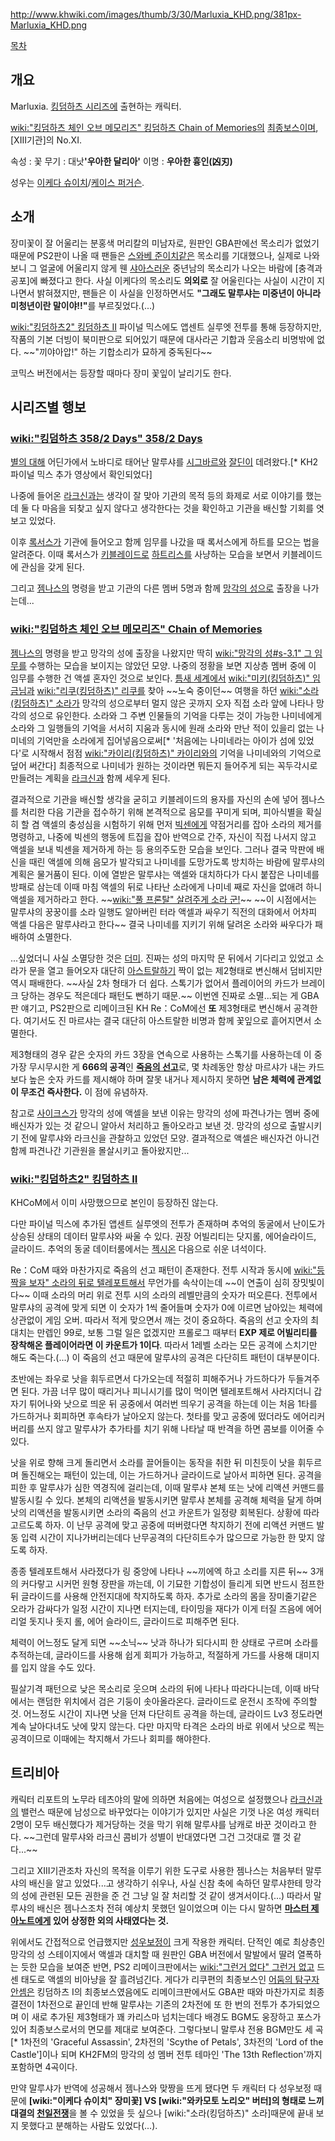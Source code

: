 http://www.khwiki.com/images/thumb/3/30/Marluxia_KHD.png/381px-Marluxia_KHD.png

[[목차]]

== 개요 ==
Marluxia. [[킹덤하츠 시리즈]]에 출현하는 캐릭터.

[[wiki:"킹덤하츠 체인 오브 메모리즈" 킹덤하츠 Chain of Memories]]의 [[최종보스]]이며, [XIII기관]의 No.XI.

속성 : 꽃
무기 : 대낫''' '우아한 달리아' '''
이명 : '''우아한 흉인(凶刃)'''

성우는 [[이케다 슈이치]]/[[케이스 퍼거슨]].

== 소개 ==
장미꽃이 잘 어울리는 분홍색 머리칼의 미남자로, 원판인 GBA판에선 목소리가 없었기 때문에 PS2판이 나올 때 팬들은 [[스와베 준이치]]같은 목소리를 기대했으나, 실제로 나와보니 그 얼굴에 어울리지 않게 웬 [[샤아]]스러운 중년남의 목소리가 나오는 바람에 [충격과 공포]에 빠졌다고 한다. 사실 이케다의 목소리도 '''의외로''' 잘 어울린다는 사실이 시간이 지나면서 밝혀졌지만, 팬들은 이 사실을 인정하면서도 '''"그래도 말루샤는 미중년이 아니라 미청년이란 말이야!!"'''를 부르짖었다.(...)

[[wiki:"킹덤하츠2" 킹덤하츠 II]] 파이널 믹스에도 앱센트 실루엣 전투를 통해 등장하지만, 작품의 기본 더빙이 북미판으로 되어있기 때문에 대사라곤 기합과 웃음소리 비명밖에 없다. ~~"끼야아압!" 하는 기합소리가 묘하게 중독된다~~

코믹스 버전에서는 등장할 때마다 장미 꽃잎이 날리기도 한다.

== 시리즈별 행보 ==
=== [[wiki:"킹덤하츠 358/2 Days" 358/2 Days]] ===
[[별의 대해]] 어딘가에서 노바디로 태어난 말루샤를 [[시그바르]]와 [[잘딘]]이 데려왔다.[* KH2 파이널 믹스 추가 영상에서 확인되었다]

나중에 들어온 [[라크신]]과는 생각이 잘 맞아 기관의 목적 등의 화제로 서로 이야기를 했는데 둘 다 마음을 되찾고 싶지 않다고 생각한다는 것을 확인하고 기관을 배신할 기회를 엿보고 있었다.

이후 [[록서스]]가 기관에 들어오고 함께 임무를 나갔을 때 록서스에게 하트를 모으는 법을 알려준다. 이때 록서스가 [[키블레이드]]로 [[하트리스]]를 사냥하는 모습을 보면서 키블레이드에 관심을 갖게 된다.

그리고 [[젬나스]]의 명령을 받고 기관의 다른 멤버 5명과 함께 [[망각의 성]]으로 출장을 나가는데...

=== [[wiki:"킹덤하츠 체인 오브 메모리즈" Chain of Memories]] ===
[[젬나스]]의 명령을 받고 망각의 성에 출장을 나왔지만 딱히 [[wiki:"망각의 성#s-3.1" 그 임무]]를 수행하는 모습을 보이지는 않았던 모양. 나중의 정황을 보면 지상층 멤버 중에 이 임무를 수행한 건 액셀 혼자인 것으로 보인다. [[틈새 세계]]에서 [[wiki:"미키(킹덤하츠)" 임금님]]과 [[wiki:"리쿠(킹덤하츠)" 리쿠]]를 찾아 ~~노숙 중이던~~ 여행을 하던 [[wiki:"소라(킹덤하츠)" 소라]]가 망각의 성으로부터 멀지 않은 곳까지 오자 직접 소라 앞에 나타나 망각의 성으로 유인한다. 소라와 그 주변 인물들의 기억을 다루는 것이 가능한 나미네에게 소라와 그 일행들의 기억을 서서히 지움과 동시에 원래 소라와 만난 적이 있을리 없는 나미네의 기억만을 소라에게 집어넣음으로써[* '처음에는 나미네라는 아이가 섬에 있었다'로 시작해서 점점 [[wiki:"카이리(킹덤하츠)" 카이리]]와의 기억을 나미네와의 기억으로 덮어 써간다] 최종적으로 나미네가 원하는 것이라면 뭐든지 들어주게 되는 꼭두각시로 만들려는 계획을 [[라크신]]과 함께 세우게 된다.

결과적으로 기관을 배신할 생각을 굳히고 키블레이드의 용자를 자신의 손에 넣어 젬나스를 처리한 다음 기관을 접수하기 위해 본격적으로 음모를 꾸미게 되며, 피아식별을 확실히 할 겸 액셀의 충성심을 시험하기 위해 먼저 [[빅센]]에게 약점거리를 잡아 소라의 제거를 명령하고, 나중에 빅센의 행동에 트집을 잡아 반역으로 간주, 자신이 직접 나서지 않고 액셀을 보내 빅센을 제거하게 하는 등 용의주도한 모습을 보인다. 그러나 결국 막판에 배신을 때린 액셀에 의해 음모가 발각되고 나미네를 도망가도록 방치하는 바람에 말루샤의 계획은 물거품이 된다. 
{{{#!html
<iframe width="420" height="315" src="//www.youtube.com/embed/pRJ_fbRsrVc" frameborder="0" allowfullscreen></iframe>
}}}
이에 열받은 말루샤는 액셀와 대치하다가 다시 붙잡은 나미네를 방패로 삼는데 이때 마침 액셀의 뒤로 나타난 소라에게 나미네 째로 자신을 없애려 하니 액셀을 제거하라고 한다. ~~[[wiki:"풀 프론탈" 살려주게 소라 군!]]~~ ~~이 시점에서는 말루샤의 꿍꿍이를 소라 일행도 알아버린 터라 액셀과 싸우기 직전의 대화에서 어차피 액셀 다음은 말루샤라고 한다~~ 결국 나미네를 지키기 위해 달려온 소라와 싸우다가 패배하여 소멸한다.

{{{#!html
<iframe width="420" height="315" src="//www.youtube.com/embed/g6gxaP7KE0A" frameborder="0" allowfullscreen></iframe>
}}}
...싶었더니 사실 소멸당한 것은 [[더미]]. 진짜는 성의 마지막 문 뒤에서 기다리고 있었고 소라가 문을 열고 들어오자 대단히 [[아스트랄]]하기 짝이 없는 제2형태로 변신해서 덤비지만 역시 패배한다. ~~사실 2차 형태가 더 쉽다. 스톡기가 없어서 플레이어의 카드가 브레이크 당하는 경우도 적은데다 패턴도 뻔하기 때문.~~ 이번엔 진짜로 소멸...되는 게 GBA판 얘기고, PS2판으로 리메이크된 KH Re：CoM에선 '''또''' 제3형태로 변신해서 공격한다. 여기서도 진 마르샤는 결국 대단히 아스트랄한 비명과 함께 꽃잎으로 흩어지면서 소멸한다.

제3형태의 경우 같은 숫자의 카드 3장을 연속으로 사용하는 스톡기를 사용하는데 이 중 가장 무시무시한 게 '''666의 공격'''인 '''[[죽음의 선고]]'''로, 몇 차례동안 항상 마르샤가 내는 카드보다 높은 숫자 카드를 제시해야 하며 잘못 내거나 제시하지 못하면 '''남은 체력에 관계없이 무조건 즉사한다.''' 이 점에 유념하자.

참고로 [[사이크스]]가 망각의 성에 액셀을 보낸 이유는 망각의 성에 파견나가는 멤버 중에 배신자가 있는 것 같으니 알아서 처리하고 돌아오라고 보낸 것. 망각의 성으로 출발시키기 전에 말루샤와 라크신을 관찰하고 있었던 모양. 결과적으로 액셀은 배신자건 아니건 함께 파견나간 기관원을 몰살시키고 돌아왔지만...

=== [[wiki:"킹덤하츠2" 킹덤하츠 II]] ===
KHCoM에서 이미 사망했으므로 본인이 등장하진 않는다.

다만 파이널 믹스에 추가된 앱센트 실루엣의 전투가 존재하며 추억의 동굴에서 난이도가 상승된 상태의 데이터 말루샤와 싸울 수 있다. 권장 어빌리티는 닷지롤, 에어슬라이드, 글라이드. 추억의 동굴 데이터룸에서는 [[젝시온]] 다음으로 쉬운 녀석이다. 

Re：CoM 때와 마찬가지로 죽음의 선고 패턴이 존재한다. 전투 시작과 동시에 [[wiki:"등짝을 보자" 소라의 뒤로 텔레포트해서]] 무언가를 속삭이는데 ~~이 연출이 심히 장밋빛이다~~ 이때 소라의 머리 위로 전투 시의 소라의 레벨만큼의 숫자가 떠오른다. 전투에서 말루샤의 공격에 맞게 되면 이 숫자가 1씩 줄어들며 숫자가 0에 이르면 남아있는 체력에 상관없이 게임 오버. 따라서 적게 맞으면서 깨는 것이 중요하다. 죽음의 선고 숫자의 최대치는 만렙인 99로, 보통 그럴 일은 없겠지만 프롤로그 때부터 '''EXP 제로 어빌리티를 장착해온 플레이어라면 이 카운트가 1이다'''. 따라서 1레벨 소라는 모든 공격에 스치기만 해도 죽는다.(...) 이 죽음의 선고 때문에 말루샤의 공격은 다단히트 패턴이 대부분이다.

초반에는 좌우로 낫을 휘두르면서 다가오는데 적절히 피해주거나 가드하다가 두들겨주면 된다. 가끔 너무 많이 때리거나 피니시기를 많이 먹이면 텔레포트해서 사라지더니 갑자기 튀어나와 낫으로 띄운 뒤 공중에서 여러번 띄우기 공격을 하는데 이는 처음 1타를 가드하거나 회피하면 후속타가 날아오지 않는다. 첫타를 맞고 공중에 떴더라도 에어리커버리를 쓰지 않고 말루샤가 추가타를 치기 위해 나타날 때 반격을 하면 콤보를 이어줄 수 있다.

낫을 위로 향해 크게 돌리면서 소라를 끌어들이는 동작을 취한 뒤 미친듯이 낫을 휘두르며 돌진해오는 패턴이 있는데, 이는 가드하거나 글라이드로 날아서 피하면 된다. 공격을 피한 후 말루샤가 심한 역경직에 걸리는데, 이때 말루샤 본체 또는 낫에 리액션 커맨드를 발동시킬 수 있다. 본체의 리액션을 발동시키면 말루샤 본체를 공격해 체력을 달게 하며 낫의 리액션을 발동시키면 소라의 죽음의 선고 카운트가 일정량 회복된다. 상황에 따라 고르도록 하자. 이 난무 공격에 맞고 공중에 떠버렸다면 착지하기 전에 리액션 커맨드 발동 입력 시간이 지나가버리는데다 난무공격의 다단히트수가 많으므로 가능한 한 맞지 않도록 하자.

종종 텔레포트해서 사라졌다가 링 중앙에 나타나 ~~끼에엑 하고 소리를 지른 뒤~~ 3개의 커다랗고 시커먼 원형 장판을 까는데, 이 기묘한 기합성이 들리게 되면 반드시 점프한 뒤 글라이드를 사용해 안전지대에 착지하도록 하자. 추가로 소라의 몸을 장미줄기같은 오라가 감싸다가 일정 시간이 지나면 터지는데, 타이밍을 재다가 이게 터질 즈음에 에어리얼 돗지나 돗지 롤, 에어 슬라이드, 글라이드로 피해주면 된다.

체력이 어느정도 달게 되면 ~~소닉~~ 낫과 하나가 되다시피 한 상태로 구르며 소라를 추적하는데, 글라이드를 사용해 쉽게 회피가 가능하고, 적절하게 가드를 사용해 대미지를 입지 않을 수도 있다.

필살기격 패턴으로 낮은 목소리로 웃으며 소라의 뒤에 나타나 따라다니는데, 이때 바닥에서는 랜덤한 위치에서 검은 기둥이 솟아올라온다. 글라이드로 운전시 조작에 주의할 것. 어느정도 시간이 지나면 낫을 던져 다단히트 공격을 하는데, 글라이드 Lv3 정도라면 계속 날아다녀도 낫에 맞지 않는다. 다만 마지막 타격은 소라의 바로 위에서 낫으로 찍는 공격이므로 이때에는 착지해서 가드나 회피를 해야한다.  

== 트리비아 ==
캐릭터 리포트의 노무라 테츠야의 말에 의하면 처음에는 여성으로 설정했으나 [[라크신]]과의 밸런스 때문에 남성으로 바꾸었다는 이야기가 있지만 사실은 기껏 나온 여성 캐릭터 2명이 모두 배신했다가 제거당하는 것을 막기 위해 말루샤를 남캐로 바꾼 것이라고 한다. ~~그런데 말루샤와 라크신 콤비가 성별이 반대였다면 그건 그것대로 깰 것 같다...~~

그리고 XIII기관조차 자신의 목적을 이루기 위한 도구로 사용한 젬나스는 처음부터 말루샤의 배신을 알고 있었다...고 생각하기 쉬우나, 사실 신참 축에 속하던 말루샤한테 망각의 성에 관련된 모든 권한을 준 건 그냥 일 잘 처리할 것 같이 생겨서이다.(...) 따라서 말루샤의 배신은 젬나스조차 전혀 예상치 못했던 일이었으며 이는 다시 말하면 '''[[마스터 제아노트]]에게 있어 상정한 외의 사태였다는 것.'''

위에서도 간접적으로 언급했지만 [[성우보정]]이 크게 작용한 캐릭터. 단적인 예로 최상층인 망각의 성 스테이지에서 액셀과 대치할 때 원판인 GBA 버전에서 말발에서 딸려 열폭하는 듯한 모습을 보여준 반면, PS2 리메이크판에서는 [[wiki:"그런거 없다" 그런거 없고]] 드센 태도로 액셀의 비아냥을 잘 흘려넘긴다. 게다가 리쿠편의 최종보스인 [[어둠의 탐구자 안셈]]은 킹덤하츠 I의 최종보스였음에도 리메이크판에서도 GBA판 때와 마찬가지로 최종결전이 1차전으로 끝인데 반해 말루샤는 기존의 2차전에 또 한 번의 전투가 추가되었으며 이 새로 추가된 제3형태가 꽤 카리스마 넘치는데다 배경도 BGM도 웅장하고 포스가 있어 최종보스로서의 면모를 제대로 보여준다. 그렇다보니 말루샤 전용 BGM만도 세 곡[* 1차전의 'Graceful Assassin', 2차전의 'Scythe of Petals', 3차전의 'Lord of the Castle']이나 되며 KH2FM의 망각의 성 멤버 전투 테마인 'The 13th Reflection'까지 포함하면 4곡이다.

만약 말루샤가 반역에 성공해서 젬나스와 맞짱을 뜨게 됐다면 두 캐릭터 다 성우보정 때문에 '''[wiki:"이케다 슈이치" 장미꽃] VS [wiki:"와카모토 노리오" 버터]의 형태로 느끼대결의 [[천일전쟁]]'''을 볼 수 있었을 듯 싶으나 [wiki:"소라(킹덤하츠)" 소라]때문에 끝내 보지 못했다고 분해하는 사람도 있었다(...).


